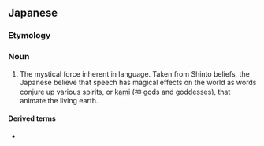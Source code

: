 ==Japanese==
{{ja-kanjitab}}

===Etymology===
{{rfe|lang=ja}}

===Noun===
{{ja-noun|ことだま}}

# The mystical force inherent in language. Taken from Shinto beliefs, the Japanese believe that speech has magical effects on the world as words conjure up various spirits, or [[kami]] ([[神]] gods and goddesses), that animate the living earth.

====Derived terms====
* {{ja-l|言霊学|ことたまがく|kototamagaku}}